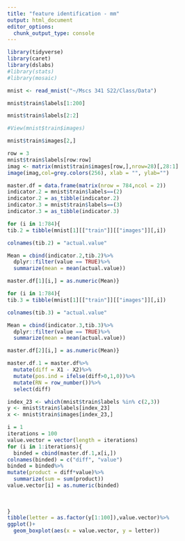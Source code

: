 ```yaml
---
title: "feature identification - mm"
output: html_document
editor_options: 
  chunk_output_type: console
---
```


```r
library(tidyverse)
library(caret)
library(dslabs)
#library(stats)
#library(mosaic)

mnist <- read_mnist("~/Mscs 341 S22/Class/Data")

mnist$train$labels[1:200]

mnist$train$labels[2:2]

#View(mnist$train$images)

mnist$train$images[2,]
```

```r
row = 3
mnist$train$labels[row:row]
imag <- matrix(mnist$train$images[row,],nrow=28)[,28:1]
image(imag,col=grey.colors(256), xlab = "", ylab="")

```

```r
master.df = data.frame(matrix(nrow = 784,ncol = 2))
indicator.2 = mnist$train$labels==(2)
indicator.2 = as_tibble(indicator.2)
indicator.3 = mnist$train$labels==(3)
indicator.3 = as_tibble(indicator.3)

for (i in 1:784){
tib.2 = tibble(mnist[1][["train"]][["images"]][,i])

colnames(tib.2) = "actual.value"

Mean = cbind(indicator.2,tib.2)%>%
  dplyr::filter(value == TRUE)%>%
  summarize(mean = mean(actual.value))

master.df[1][i,] = as.numeric(Mean)}

for (i in 1:784){
tib.3 = tibble(mnist[1][["train"]][["images"]][,i])

colnames(tib.3) = "actual.value"

Mean = cbind(indicator.3,tib.3)%>%
  dplyr::filter(value == TRUE)%>%
  summarize(mean = mean(actual.value))

master.df[2][i,] = as.numeric(Mean)}

master.df.1 = master.df%>%
  mutate(diff = X1 - X2)%>%
  mutate(pos.ind = ifelse(diff>0,1,0))%>%
  mutate(RN = row_number())%>%
  select(diff)
```

```r
index_23 <- which(mnist$train$labels %in% c(2,3))
y <- mnist$train$labels[index_23] 
x <- mnist$train$images[index_23,]
```

```r
i = 1
iterations = 100
value.vector = vector(length = iterations)
for (i in 1:iterations){
  binded = cbind(master.df.1,x[i,])
colnames(binded) = c("diff", "value")
binded = binded%>%    
mutate(product = diff*value)%>%
  summarize(sum = sum(product))
value.vector[i] = as.numeric(binded)
  
  
  
}
tibble(letter = as.factor(y[1:100]),value.vector)%>%
ggplot()+
  geom_boxplot(aes(x = value.vector, y = letter))
```
